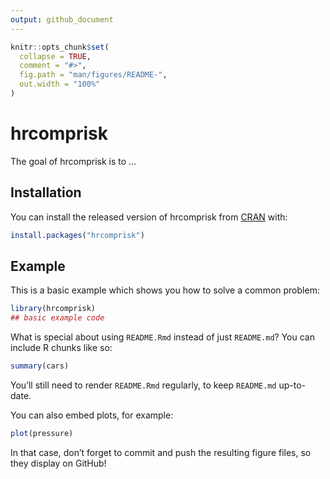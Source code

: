 ```yaml
---
output: github_document
---
```


<!-- README.md is generated from README.Rmd. Please edit that file -->

```r
knitr::opts_chunk$set(
  collapse = TRUE,
  comment = "#>",
  fig.path = "man/figures/README-",
  out.width = "100%"
)
```

# hrcomprisk

<!-- badges: start -->
<!-- badges: end -->

The goal of hrcomprisk is to ...

## Installation

You can install the released version of hrcomprisk from [CRAN](https://CRAN.R-project.org) with:

``` r
install.packages("hrcomprisk")
```

## Example

This is a basic example which shows you how to solve a common problem:

```r
library(hrcomprisk)
## basic example code
```

What is special about using `README.Rmd` instead of just `README.md`? You can include R chunks like so:

```r
summary(cars)
```

You'll still need to render `README.Rmd` regularly, to keep `README.md` up-to-date.

You can also embed plots, for example:

```r
plot(pressure)
```

In that case, don't forget to commit and push the resulting figure files, so they display on GitHub!
